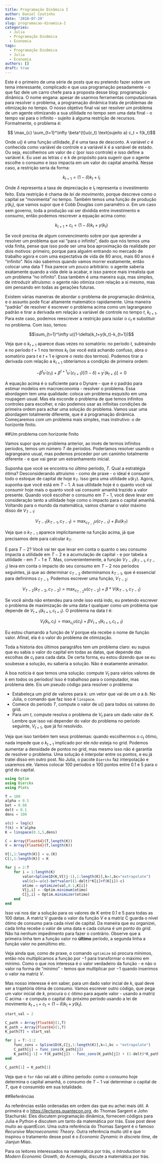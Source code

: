 ```yaml
---
title: Programação Dinâmica I
author: Daniel Coutinho
date: '2018-07-29'
slug: programacao-dinamica-I
categories:
  - Julia
  - Programação Dinâmica
  - Economia
tags:
  - Programação Dinâmica
  - Julia
  - Economia
authors: []
draft: true
---
```


Este é o primeiro de uma série de posts que eu pretendo fazer sobre um tema interessante, complicado e que usa programação pesadamente - o que faz dele um carro chefe para a proposta desse blog: programação dinâmica. O nome engana: apesar de usarmos ferramentas computacionais para resolver o problema, a programação dinâmica trata de problemas de otimização no tempo. O nosso objetivo final vai ser resolver um problema de um agente otimizando a sua utilidade no tempo sem uma data final - o tempo vai para o infinito - sujeito à alguma restrição de recursos. Formalmente, o problema é:

$$ \max_{c} \sum_{t=1}^\infty \beta^{t}u(c_t) \text{sujeito a} c_t = f(k_t)$$

Onde $u()$ é uma função utilidade, $\beta$ é uma taxa de desconto. A variável $c$ é conhecida como variável de controle e a variável $k$ é a variável de estado. Ou seja, escolhemos um valor de $c$ (por isso controle) e isso define a variável $k$. Eu usei as letras $c$ e $k$ de propósito para sugerir que o agente escolhe o consumo e isso impacta em um valor do capital amanhã. Nesse caso, a restrição seria da forma:

$$k_{t+1} = (1-\delta)k_t+I_t$$

Onde $\delta$ representa a taxa de depreciação e $I_t$ representa o investimento feito. Esta restrição é chama  de *lei de movimento*, porque descreve como o capital se "movimenta" no tempo. Também temos uma função de produção $y(k_t)$, que vamos supor que é Cobb Douglas com paramêtro $\alpha$. Em um caso sem governo, toda a produção vai ser dividida entre investimento e consumo, então podemos rescrever a equação acima como:

$$k_{t+1} + c_t = (1-\delta)k_t+y(k_t)$$

Se você precisa de algum convencimento sobre por que aprender a resolver um problema que vai "para o infinito", dado que nós temos uma vida finita, pense que isso pode ser uma boa aproximação da realidade por dois motivos: primeiro, porque para alguém entrando no mercado de trabalho agora e com uma expectativa de vida de 80 anos, mais 60 anos é "infinito". Nós não sabemos quando vamos morrer exatamente, então colocar uma data T fixa parece um pouco arbitrário: o agente saberia exatamente quando a vida dele ia acabar, e isso parece mais irrealista que um problema "no infinito". Essa também é uma maneira suja, mas simples, de introduzir altruísmo: o agente não otimiza com relação a si mesmo, mas sim pensando em todas as gerações futuras.

Existem várias maneiras de abordar o problema de programação dinâmica, e o assunto pode ficar altamente matemático rapidamente. Uma maneira "padrão" de resolver é escrever o problema acima como um lagrangeano padrão e tirar a derivada em relação a variável de controle no tempo $t$, $k_{t+1}$. Para este caso, podemos reescrever a restrição para isolar o $c_t$ e substituir no problema. Com isso, temos:

$$\sum_{t=1}^\infty u((1-\delta)k_t+y(k_t)-k_{t+1})$$

Veja que o $k_{t+1}$ aparece duas vezes no somatório: no período $t$, subtraindo e no período $t+1$ nos termos $k_t$ (se você está achando confuso, abra o somatório para $t$ e $t+1$ e ignore o resto dos termos). Podemos tirar a derivada com relação a $k_{t+1}$ obteríamos a condição de primeira ordem:

$$-\beta^{t}u^{\prime}(c_{t}) + \beta^{t+1}u^{\prime}(c_{t+1})[(1-\delta)+y^{\prime}(k_{t+1})] = 0$$

A equação acima é o suficiente para o Dynare - que é o padrão para estimar modelos em macroeconomia - resolver o problema. Essa abordagem tem uma qualidade: coloca um problema esquisito em uma roupagem usual. Mas ela esconde o problema de que temos infinitos controles para escolher, e não podemos usar as infinitas condições de primeira ordem para achar uma solução do problema. Vamos usar uma abordagem totalmente diferente, que é a programação dinâmica. Começaremos com um problema mais simples, mas instrutivo: o de horizonte finito.

##Um problema com horizonte finito

Vamos supor que no problema anterior, ao invés de termos infinitos períodos, temos um número $T$ de períodos. Poderíamos resolver usando o lagrangeano usual, mas podemos proceder por um caminho totalmente diferente - e que vai gerar um estranhamento inicial.

Suponha que você se encontra no *último* período, $T$. Qual a estratégia ótima? Desconsiderando altruísmo - como de praxe - o ideal é consumir todo o estoque de capital de hoje $k_T$. Isso gera uma utilidade $u(k_T)$. Agora, suponha que você está em $T-1$. A sua utilidade hoje é o quanto você vai consumir hoje mais o quanto você vai consumir amanhã trazido a valor presente. Quando você escolher o consumo em $T-1$, você deve levar em consideração tanto a utilidade hoje como o impacto para o capital amanhã. Voltando para o mundo da matemática, vamos chamar o valor máximo disso de $V_{T-1}$:

$$ V_{T-1}(k_{T-1},c_{T-1}) = \max_{c_{T-1}} u(c_{T-1}) + \beta u(k_T) $$

Veja que o $k_{T-1}$ aparece implicitamente na função acima, já que precisamos dele para calcular $k_T$.

E para $T-2$? Você vai ter que levar em conta o quanto o seu consumo impacta a utilidade em $T-2$ e a acumulação de capital - e por tabela a utilidade - em $T-1$ e $T$. Mas, convenientemente, a função $V_{T-1}(k_{T-1},c_{T-1})$ leva em conta o impacto do seu consumo em $T-2$ nos períodos seguintes, já que ao determinar $c_{T-2}$ determinamos $k_{T-1}$, que é essencial para definirmos $c_{T-1}$. Podemos escrever uma função, $V_{T-2}$:

$$ V_{T-2}(k_{T-2},c_{T-2}) = \max_{c_{T-2}} u(c_{T-2}) + \beta*V(k_{T-1},c_{T-1}) $$

Se você ainda não entendeu para onde isso está indo, eu pretendo escrever o problema de maximização de uma data $t$ qualquer como um problema que depende de $V_{t+1}(k_{t+1},c_{t+1})$. O problema na data $t$ é:

$$ V_t(k_t,c_t) = \max_{c_t} u(c_t) + \beta V_{t+1}(k_{t+1},c_{t+1}) $$

Eu estou chamando a função de $V$ porque ela recebe o nome de função valor. Afinal, ela é o valor do problema de otimização.

Toda a historia dos últimos paragráfos tem um problema claro: eu supus que eu sabia o valor do capital em todas as datas, que depende das escolhas de $c_t$ para cada data. De certa forma, eu estou dizendo que se eu soubesse a solução, eu saberia a solução. Não é exatamente animador.

A boa notícia é que temos uma solução: compute $V_t$ para vários valores de $k$ em todos os períodos! Isso é trabalhoso para o computador, mas problema dele. Eis um pseudo código para resolver o problema:

* Estabeleça um *grid* de valores para $k$: um vetor que vai de um $a$ a $b$. No Julia, o comando que faz isso é `linspace`.
* Comece do período $T$, compute o valor de $u()$ para todos os valores do grid.
* Para um $t$, compute resolva o problema de $V_{t}$ para um dado valor de K. Lembre que isso vai depender do valor do problema no período seguinte, $V_{t+1}$, que já foi resolvido.

Veja que isso também tem seus problemas: quando escolhermos o $c_t$ ótimo, nada impede que o $k_{t+1}$ implicado por ele *não* esteja no grid. Podemos aumentar a densidade de pontos no grid, mas mesmo isso não é garantia de resolver o problema. Uma solução é interpolar entre os pontos, e eu já tratei disso em outro post. No Julia, o pacote `Dierckx` faz interpolação e usaremos ele. Vamos colocar 100 períodos e 100 pontos entre $0.1$ e $5$ para o grid do capital.

```julia

using Optim
using Dierckx
using Plots

T = 100
alpha = 0.5
bet = 0.98
delt = 0.1
dens = 100

u(c) = log(c)
f(k) = k^alpha
K = linspace(0.1,5,dens)

C = Array{Float64}(T,length(K))
V = Array{Float64}(T,length(K))

V[1,1:length(K)] = u.(K)
C[1,1:length(K)] = K

for j = 2:T
    for i = 1:length(K)
        valor=Spline1D(K,V[(j-1),1:length(K)],k=1,bc="extrapolate")
        val(c)=-u(c)-bet*valor((1-delt)*K[i]+f(K[i])-c)
        otimo = optimize(val,0.1,K[i])
        V[j,i] = -Optim.minimum(otimo)
        C[j,i] = Optim.minimizer(otimo)
    end
end

```
Isso vai nos dar a solução para os valores de K entre 0.1 e 5 para todas as 100 datas. A matriz V guarda o valor da função $V$ e a matriz C guarda o nível ótimo de consumo para cada nível de capital. Da maneira que eu organizei, cada linha recebe o valor de uma data e cada coluna é um ponto do *grid*. Não há nenhum impedimento para fazer o contrário. Observe que a primeira linha tem a função valor no **último** período, a segunda linha  a função valor no penúltimo etc.

Veja ainda que, como de praxe, o comando `optimize` só procura mínimos, então nós multiplicamos a função por $-1$ para transformar o máximo em mínimo. Como o que nos interessa é o valor verdadeiro da função - e não o valor na forma de "mínimo" - temos que multiplicar por $-1$ quando inserimos o valor na matriz $V$.

Mas nosso interesse é em saber, para um dado valor incial de $k$, qual deve ser a trajetória ótima de consumo. Vamos escrever outro código, que pega um valor inicial de $k$, procura o $c$ ótimo para aquele valor - usando a matriz C acima - e computa o capital do próximo período usando a lei de movimento $k_{t+1} + c_t = (1-\delta)k_t+y(k_t)$.

```julia

start_val = 2

C_path = Array{Float64}(1,T)
K_path = Array{Float64}(1,T)
K_path[T] = start_val

for j = T:-1:2
    func_cons = Spline1D(K,C[j,1:length(K)],k=1,bc = "extrapolate")
    C_path[j] = func_cons(K_path[j])
    K_path[j-1] = f(K_path[j]) - func_cons(K_path[j]) + (1-delt)*K_path[j]
end

C_path[1] = K_path[1]

```
Veja que o `for` não vai até o último período: como o consumo hoje determina o capital amanhã, o consumo de $T-1$ vai determinar o capital de $T$, que é consumido em sua totalidade. 

##Referências

As referências estão ordenadas em ordem das que eu achei mais útil. A primeira é o [https://lectures.quantecon.org](quantEcon), do Thomas Sargent e John Stachurski. Eles discutem programação dinâmica, fornecem códigos para Julia e Python e discutem um tanto da matemática por trás. Esse post deve muito ao quantEcon. Uma outra referência do Thomas Sargent é o famoso *Recursive Macroeconomic Theory*. Outra referência muito útil e que inspirou o tratamento desse post é o *Economic Dynamic in discrete time*, de Jianjun Miao.

Para os leitores interessados na matemática por trás, o *Introduction to Modern Economic Growth*, do Acemoglu, discute a matemática por trás.     

